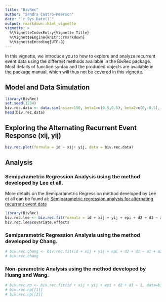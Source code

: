 ```yaml
---
title: "BivRec"
author: "Sandra Castro-Pearson"
date: "`r Sys.Date()`"
output: rmarkdown::html_vignette
vignette: >
  %\VignetteIndexEntry{Vignette Title}
  %\VignetteEngine{knitr::rmarkdown}
  %\VignetteEncoding{UTF-8}
---
```


In this vignette, we introduce you to how to explore and analyze recurrent event data using the differnet methods available in the BivRec package. Most details of function syntax and the produced objects are available in the package manual, which will thus not be covered in this vignette. 

## Model and Data Simulation

```r
library(BivRec)
set.seed(1234)
biv.rec.data <- data.sim(nsize=150, beta1=c(0.5,0.5), beta2=c(0,-0.5), cr=63, sg2=0.5, set=1.1)
head(biv.rec.data)
```

## Exploring the Alternating Recurrent Event Response (xij, yij)

```r
biv.rec.plot(formula = id ~ xij+ yij, data = biv.rec.data)
```

## Analysis

### Semiparametric Regression Analysis using the method developed by Lee et all.

More details on the Semiparametric Regression method developed by Lee et all can be found at: [Semiparametric regression analysis for alternating recurrent event data](https://onlinelibrary.wiley.com/doi/abs/10.1002/sim.7563)


```r
library(BivRec)
biv.rec.lee <- biv.rec.fit(formula = id + xij + yij + epi + d2 + d1 ~ a1 + a2, data=biv.rec.data, method="Lee.all", CI=TRUE)
biv.rec.lee$covariate.effects
```

### Semiparametric Regression Analysis using the method developed by Chang.

```r
# biv.rec.chang <- biv.rec.fit(id + xij + yij + epi + d2 + d1 ~ a1 + a2, data=biv.rec.data, method="Chang", CI=FALSE)
# biv.rec.chang
```

### Non-parametric Analysis using the method developed by Huang and Wang.

```r
# biv.rec.np <- biv.rec.fit(id + xij + yij + epi + d2 + d1 ~ 1, data=biv.rec.data, method="Non-Parametric")
# biv.rec.np[[1]]
# biv.rec.np[[2]]
```

